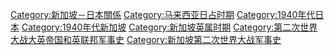 [[Category:新加坡－日本關係|Category:新加坡－日本關係]]
[[Category:马来西亚日占时期|Category:马来西亚日占时期]]
[[Category:1940年代日本|Category:1940年代日本]]
[[Category:1940年代新加坡|Category:1940年代新加坡]]
[[Category:新加坡英属时期|Category:新加坡英属时期]]
[[Category:第二次世界大战大英帝国和英联邦军事史|Category:第二次世界大战大英帝国和英联邦军事史]]
[[Category:新加坡第二次世界大战军事史|Category:新加坡第二次世界大战军事史]]